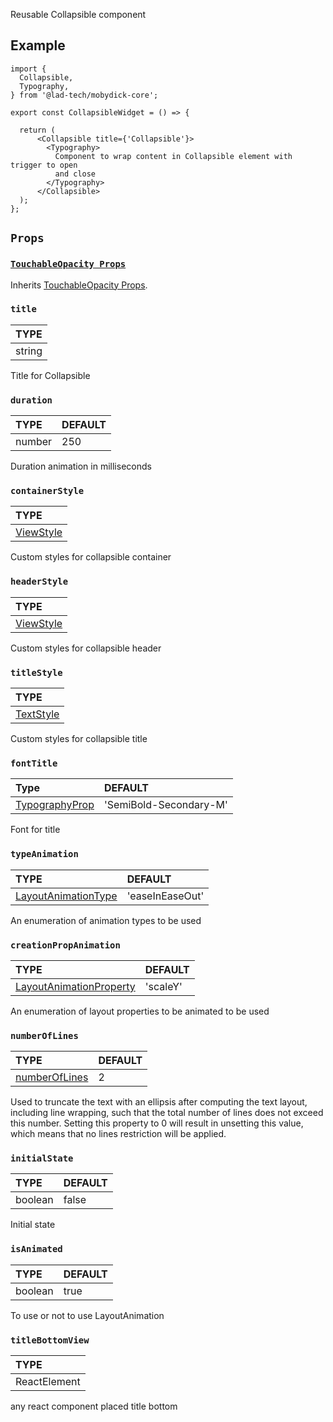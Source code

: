 
<ReactPlayer playing controls url={Collapsible} />

Reusable Collapsible component

## Example

```tsx
import {
  Collapsible,
  Typography,
} from '@lad-tech/mobydick-core';

export const CollapsibleWidget = () => {

  return (
      <Collapsible title={'Collapsible'}>
        <Typography>
          Component to wrap content in Collapsible element with trigger to open
          and close
        </Typography>
      </Collapsible>
  );
};

```

## `Props`

### [`TouchableOpacity Props`](https://reactnative.dev/docs/textinput#props)

Inherits [TouchableOpacity Props](https://reactnative.dev/docs/touchableopacity#props).

### `title`

| TYPE   |
|:-------|
| string |

Title for Collapsible

### `duration`

| TYPE   | DEFAULT |
|:-------|:--------|
| number | 250     |

Duration animation in milliseconds

### `containerStyle`

| TYPE                                                             |
|:-----------------------------------------------------------------|
| [ViewStyle](https://reactnative.dev/docs/view-style-props#props) |

Custom styles for collapsible container

### `headerStyle`

| TYPE                                                             |
|:-----------------------------------------------------------------|
| [ViewStyle](https://reactnative.dev/docs/view-style-props#props) |

Custom styles for collapsible header

### `titleStyle`

| TYPE                                                       |
|:-----------------------------------------------------------|
| [TextStyle](https://reactnative.dev/docs/text-style-props) |

Custom styles for collapsible title

### `fontTitle`

| Type                                                                                                       | DEFAULT                |
|:-----------------------------------------------------------------------------------------------------------|:-----------------------|
| [TypographyProp](https://github.com/lad-tech/mobydick/blob/main/packages/core/src/typography/types.ts#L49) | 'SemiBold-Secondary-M' |

Font for title

### `typeAnimation`

| TYPE                                                                      | DEFAULT         |
|:--------------------------------------------------------------------------|:----------------|
| [LayoutAnimationType](https://reactnative.dev/docs/layoutanimation#types) | 'easeInEaseOut' |

An enumeration of animation types to be used

### `creationPropAnimation`

| TYPE                                                                                 | DEFAULT  |
|:-------------------------------------------------------------------------------------|:---------|
| [LayoutAnimationProperty](https://reactnative.dev/docs/layoutanimation#properties-1) | 'scaleY' |

An enumeration of layout properties to be animated to be used


### `numberOfLines`

| TYPE                                                             | DEFAULT |
|:-----------------------------------------------------------------|:--------|
| [numberOfLines](https://reactnative.dev/docs/text#numberoflines) | 2       |

Used to truncate the text with an ellipsis after computing the text layout, including line wrapping, such that the total number of lines does not exceed this number. Setting this property to 0 will result in unsetting this value, which means that no lines restriction will be applied.

### `initialState`

| TYPE    | DEFAULT |
|:--------|:--------|
| boolean | false   |

Initial state

### `isAnimated`

| TYPE    | DEFAULT |
|:--------|:--------|
| boolean | true    |

To use or not to use LayoutAnimation

### `titleBottomView`

| TYPE         |
|:-------------|
| ReactElement |

any react component placed title bottom
